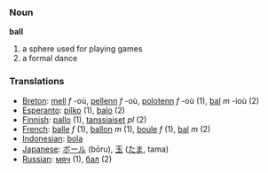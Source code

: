 === Noun ===

'''ball'''

# a sphere used for playing games
# a formal dance

=== Translations ===
*[[Breton]]: [[mell]] ''f'' -où, [[pellenn]] ''f'' -où, [[polotenn]] ''f'' -où (1), [[bal]] ''m'' -ioù (2)
*[[Esperanto]]: [[pilko]] (1), [[balo]] (2)
*[[Finnish]]: [[pallo]] (1), [[tanssiaiset]] ''pl'' (2)
*[[French]]: [[balle]] ''f'' (1), [[ballon]] ''m'' (1), [[boule]] ''f'' (1), [[bal]] ''m'' (2)
*[[Indonesian]]: [[bola]]
*[[Japanese]]: [[ボール]] (bōru), [[玉]] ([[たま]], tama)
*[[Russian]]: [[мяч]] (1), [[бал]] (2)
